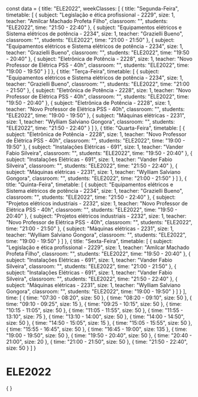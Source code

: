 const data = {
  title: "ELE2022",
  weekClasses: [
    {
      title: "Segunda-Feira",
      timetable: [
        {
          subject: "Legislação e ética profissional - 2229",
          size: 1,
          teacher: "Amilcar Machado Profeta Filho",
          classroom: "",
          students: "ELE2022",
          time: "21:50 - 22:40"
        },
        {
          subject: "Equipamentos elétricos e Sistema elétricos de potência - 2234",
          size: 1,
          teacher: "Grazielli Bueno",
          classroom: "",
          students: "ELE2022",
          time: "21:00 - 21:50"
        },
        {
          subject: "Equipamentos elétricos e Sistema elétricos de potência - 2234",
          size: 1,
          teacher: "Grazielli Bueno",
          classroom: "",
          students: "ELE2022",
          time: "19:50 - 20:40"
        },
        {
          subject: "Eletrônica de Potência - 2228",
          size: 1,
          teacher: "Novo Professor de Elétrica PSS - 40h",
          classroom: "",
          students: "ELE2022",
          time: "19:00 - 19:50"
        }
      ]
    },
    {
      title: "Terça-Feira",
      timetable: [
        {
          subject: "Equipamentos elétricos e Sistema elétricos de potência - 2234",
          size: 1,
          teacher: "Grazielli Bueno",
          classroom: "",
          students: "ELE2022",
          time: "21:00 - 21:50"
        },
        {
          subject: "Eletrônica de Potência - 2228",
          size: 1,
          teacher: "Novo Professor de Elétrica PSS - 40h",
          classroom: "",
          students: "ELE2022",
          time: "19:50 - 20:40"
        },
        {
          subject: "Eletrônica de Potência - 2228",
          size: 1,
          teacher: "Novo Professor de Elétrica PSS - 40h",
          classroom: "",
          students: "ELE2022",
          time: "19:00 - 19:50"
        },
        {
          subject: "Máquinas elétricas - 2231",
          size: 1,
          teacher: "Wylliam Salviano Gongora",
          classroom: "",
          students: "ELE2022",
          time: "21:50 - 22:40"
        }
      ]
    },
    {
      title: "Quarta-Feira",
      timetable: [
        {
          subject: "Eletrônica de Potência - 2228",
          size: 1,
          teacher: "Novo Professor de Elétrica PSS - 40h",
          classroom: "",
          students: "ELE2022",
          time: "19:00 - 19:50"
        },
        {
          subject: "Instalações Elétricas - 691",
          size: 1,
          teacher: "Vander Fabio Silveira",
          classroom: "",
          students: "ELE2022",
          time: "19:50 - 20:40"
        },
        {
          subject: "Instalações Elétricas - 691",
          size: 1,
          teacher: "Vander Fabio Silveira",
          classroom: "",
          students: "ELE2022",
          time: "21:50 - 22:40"
        },
        {
          subject: "Máquinas elétricas - 2231",
          size: 1,
          teacher: "Wylliam Salviano Gongora",
          classroom: "",
          students: "ELE2022",
          time: "21:00 - 21:50"
        }
      ]
    },
    {
      title: "Quinta-Feira",
      timetable: [
        {
          subject: "Equipamentos elétricos e Sistema elétricos de potência - 2234",
          size: 1,
          teacher: "Grazielli Bueno",
          classroom: "",
          students: "ELE2022",
          time: "21:50 - 22:40"
        },
        {
          subject: "Projetos elétricos industriais - 2232",
          size: 1,
          teacher: "Novo Professor de Elétrica PSS - 40h",
          classroom: "",
          students: "ELE2022",
          time: "19:50 - 20:40"
        },
        {
          subject: "Projetos elétricos industriais - 2232",
          size: 1,
          teacher: "Novo Professor de Elétrica PSS - 40h",
          classroom: "",
          students: "ELE2022",
          time: "21:00 - 21:50"
        },
        {
          subject: "Máquinas elétricas - 2231",
          size: 1,
          teacher: "Wylliam Salviano Gongora",
          classroom: "",
          students: "ELE2022",
          time: "19:00 - 19:50"
        }
      ]
    },
    {
      title: "Sexta-Feira",
      timetable: [
        {
          subject: "Legislação e ética profissional - 2229",
          size: 1,
          teacher: "Amilcar Machado Profeta Filho",
          classroom: "",
          students: "ELE2022",
          time: "19:50 - 20:40"
        },
        {
          subject: "Instalações Elétricas - 691",
          size: 1,
          teacher: "Vander Fabio Silveira",
          classroom: "",
          students: "ELE2022",
          time: "21:00 - 21:50"
        },
        {
          subject: "Instalações Elétricas - 691",
          size: 1,
          teacher: "Vander Fabio Silveira",
          classroom: "",
          students: "ELE2022",
          time: "21:50 - 22:40"
        },
        {
          subject: "Máquinas elétricas - 2231",
          size: 1,
          teacher: "Wylliam Salviano Gongora",
          classroom: "",
          students: "ELE2022",
          time: "19:00 - 19:50"
        }
      ]
    }
  ],
  time: [
    {
      time: "07:30 - 08:20",
      size: 50
    },
    {
      time: "08:20 - 09:10",
      size: 50
    },
    {
      time: "09:10 - 09:25",
      size: 15
    },
    {
      time: "09:25 - 10:15",
      size: 50
    },
    {
      time: "10:15 - 11:05",
      size: 50
    },
    {
      time: "11:05 - 11:55",
      size: 50
    },
    {
      time: "11:55 - 13:10",
      size: 75
    },
    {
      time: "13:10 - 14:00",
      size: 50
    },
    {
      time: "14:00 - 14:50",
      size: 50
    },
    {
      time: "14:50 - 15:05",
      size: 15
    },
    {
      time: "15:05 - 15:55",
      size: 50
    },
    {
      time: "15:55 - 16:45",
      size: 50
    },
    {
      time: "16:45 - 19:00",
      size: 135
    },
    {
      time: "19:00 - 19:50",
      size: 50
    },
    {
      time: "19:50 - 20:40",
      size: 50
    },
    {
      time: "20:40 - 21:00",
      size: 20
    },
    {
      time: "21:00 - 21:50",
      size: 50
    },
    {
      time: "21:50 - 22:40",
      size: 50
    }
  ]
}

# ELE2022

<div>
    {
        <Grid
            title={data.title} 
            weekClasses={data.weekClasses} 
            time={data.time}
        />
    }
</div>